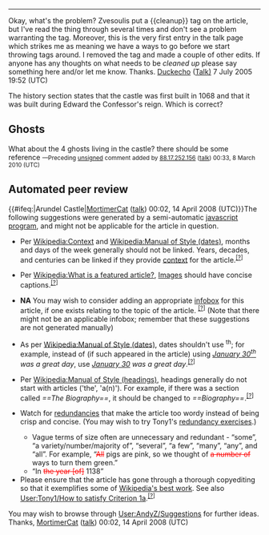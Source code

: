 {{WikiProjectBannerShell|1=
{{WikiProject Sussex|class=start|importance=Mid|unref=}}
{{WikiProject Architecture|class=start|importance=mid}}
{{WPMILHIST
|class=start
<!-- B-Class checklist -->
<!-- 1. It is suitably referenced, and all 
major points are appropriately cited. -->
|B-Class-1=no
<!-- 2. It reasonably covers the topic, and 
does not contain major omissions or inaccuracies. -->
|B-Class-2=
<!-- 3. It has a defined structure, including 
a lead section and one or more sections of content. -->
|B-Class-3=
<!-- 4. It is free from major grammatical errors. -->
|B-Class-4=
<!-- 5. It contains appropriate supporting materials, 
such as an infobox, images, or diagrams. -->
|B-Class-5=no infobox, no plan or map
<!-- Task force tags -->
|British-task-force=yes
|Fortifications-task-force=yes
|Medieval-task-force=yes
|Technology-task-force=yes|Early-Modern-task-force=yes}}
}}

----

Okay, what's the problem? Zvesoulis put a <nowiki>{{cleanup}}</nowiki> tag on the article, but I've read the thing through several times and don't see a problem warranting the tag. Moreover, this is the very first entry in the talk page which strikes me as meaning we have a ways to go before we start throwing tags around. I removed the tag and made a couple of other edits. If anyone has any thoughts on what needs to be ''cleaned up'' please say something here and/or let me know. Thanks. [[User:Duckecho|Duckecho]] ([[User talk:Duckecho|Talk)]] 7 July 2005 19:52 (UTC)

The history section states that the castle was first built in 1068 and that it was built during Edward the Confessor's reign.  Which is correct?

== Ghosts ==

What about the 4 ghosts living in the castle? there should be some reference  <span style="font-size: smaller;" class="autosigned">—Preceding [[Wikipedia:Signatures|unsigned]] comment added by [[Special:Contributions/88.17.252.156|88.17.252.156]] ([[User talk:88.17.252.156|talk]]) 00:33, 8 March 2010 (UTC)</span><!-- Template:UnsignedIP --> <!--Autosigned by SineBot-->

== Automated peer review ==

<onlyinclude>{{#ifeq:{{{name}}}|Arundel Castle|[[User:MortimerCat|MortimerCat]] ([[User talk:MortimerCat|talk]]) 00:02, 14 April 2008 (UTC)}}</onlyinclude>The following suggestions were generated by a semi-automatic [[User:AndyZ/peerreviewer|javascript program]], and might not be applicable for the article in question.

*{{Done}}  Per [[Wikipedia:Only make links that are relevant to the context|Wikipedia:Context]] and [[Wikipedia:Manual of Style (dates and numbers)|Wikipedia:Manual of Style (dates)]], months and days of the week generally should not be linked. Years, decades, and centuries can be linked if they provide [[WP:CONTEXT|context]] for the article.<sup>[[User:AndyZ/G#contxt|[?]]]</sup>
*{{Not done}}  Per [[Wikipedia:What is a featured article?]], [[WP:IMAGE|Images]] should have concise captions.<sup>[[User:AndyZ/G#caption|[?]]]</sup>
*'''NA'''  You may wish to consider adding an appropriate [[WP:INFOBOX|infobox]] for this article, if one exists relating to the topic of the article. <sup>[[User:AndyZ/G#infobox|[?]]]</sup> (Note that there might not be an applicable infobox; remember that these suggestions are not generated manually)
*{{Done}}  As per [[Wikipedia:Manual of Style (dates and numbers)|Wikipedia:Manual of Style (dates)]], dates shouldn't use <sup>th</sup>; for example, instead of (if such appeared in the article) using ''[[January 30|January 30<sup>th</sup>]] was a great day'', use ''[[January 30]] was a great day''.<sup>[[User:AndyZ/G#dateth|[?]]]</sup>
*{{Done}}  Per [[Wikipedia:Manual of Style (headings)]], headings generally do not start with articles ('the', 'a(n)'). For example, if there was a section called ''<nowiki>==The Biography==</nowiki>'', it should be changed to ''<nowiki>==Biography==</nowiki>''.<sup>[[User:AndyZ/G#headingthe|[?]]]</sup>
*{{Not done}}  Watch for [[User:Tony1/How_to_satisfy_Criterion_2a#Redundancy|redundancies]] that make the article too wordy instead of being crisp and concise. (You may wish to try Tony1's [[User:Tony1/How to satisfy Criterion 1a: redundancy exercises|redundancy exercises]].)
**Vague terms of size often are unnecessary and redundant -  “some”, “a variety/number/majority of”, “several”, “a few”, “many”, “any”, and “all”. For example, “<font color="red"><s>All</s></font> pigs are pink, so we thought of <font color="red"><s>a number of</s></font> ways to turn them green.”
**“In <font color="red"><s>the year [of]</s></font> 1138”
*Please ensure that the article has gone through a thorough copyediting so that it exemplifies some of [[WP:WIAFA|Wikipedia's best work]]. See also [[User:Tony1/How to satisfy Criterion 1a]].<sup>[[User:AndyZ/G#copyedit|[?]]]</sup>

You may wish to browse through [[User:AndyZ/Suggestions]] for further ideas. Thanks, [[User:MortimerCat|MortimerCat]] ([[User talk:MortimerCat|talk]]) 00:02, 14 April 2008 (UTC)
